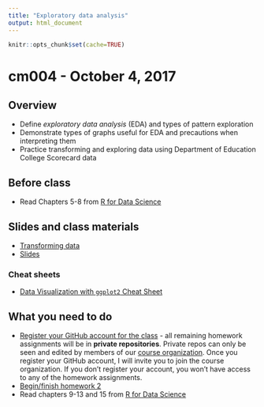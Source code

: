 ```yaml
---
title: "Exploratory data analysis"
output: html_document
---
```


```r
knitr::opts_chunk$set(cache=TRUE)
```

# cm004 - October 4, 2017

## Overview

* Define *exploratory data analysis* (EDA) and types of pattern exploration
* Demonstrate types of graphs useful for EDA and precautions when interpreting them
* Practice transforming and exploring data using Department of Education College Scorecard data

## Before class

* Read Chapters 5-8 from [R for Data Science](http://r4ds.had.co.nz/)

## Slides and class materials

* [Transforming data](block003_transform-data.html)
* [Slides](extras/cm003_slides.html)

### Cheat sheets

* [Data Visualization with `ggplot2` Cheat Sheet](https://www.rstudio.com/wp-content/uploads/2015/12/ggplot2-cheatsheet-2.0.pdf)

## What you need to do

* [Register your GitHub account for the class](https://goo.gl/forms/ByirWtGNQdIVYjP82) - all remaining homework assignments will be in **private repositories**. Private repos can only be seen and edited by members of our [course organization](https://github.com/uc-cfss). Once you register your GitHub account, I will invite you to join the course organization. If you don't register your account, you won't have access to any of the homework assignments.
* [Begin/finish homework 2](hw02-explore-data.html)
* Read chapters 9-13 and 15 from [R for Data Science](http://r4ds.had.co.nz/)


